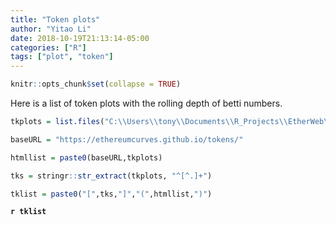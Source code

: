 ```yaml
---
title: "Token plots"
author: "Yitao Li"
date: 2018-10-19T21:13:14-05:00
categories: ["R"]
tags: ["plot", "token"]
---
```


```r
knitr::opts_chunk$set(collapse = TRUE)
```

Here is a list of token plots with the rolling depth of betti numbers.

```r
tkplots = list.files("C:\\Users\\tony\\Documents\\R_Projects\\EtherWeb\\tokenPlots")

baseURL = "https://ethereumcurves.github.io/tokens/"

htmllist = paste0(baseURL,tkplots)

tks = stringr::str_extract(tkplots, "^[^.]+")

tklist = paste0("[",tks,"]","(",htmllist,")")

```

**`r tklist`**



